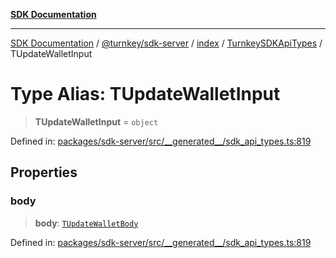 [**SDK Documentation**](../../../../../../README.mdx)

***

[SDK Documentation](../../../../../../packages.mdx) / [@turnkey/sdk-server](../../../../README.mdx) / [index](../../../README.mdx) / [TurnkeySDKApiTypes](../README.mdx) / TUpdateWalletInput

# Type Alias: TUpdateWalletInput

> **TUpdateWalletInput** = `object`

Defined in: [packages/sdk-server/src/\_\_generated\_\_/sdk\_api\_types.ts:819](https://github.com/tkhq/sdk/blob/078f5423e923fbd1d7fd39440402d7f01d09c3d0/packages/sdk-server/src/__generated__/sdk_api_types.ts#L819)

## Properties

### body

> **body**: [`TUpdateWalletBody`](TUpdateWalletBody.mdx)

Defined in: [packages/sdk-server/src/\_\_generated\_\_/sdk\_api\_types.ts:819](https://github.com/tkhq/sdk/blob/078f5423e923fbd1d7fd39440402d7f01d09c3d0/packages/sdk-server/src/__generated__/sdk_api_types.ts#L819)
